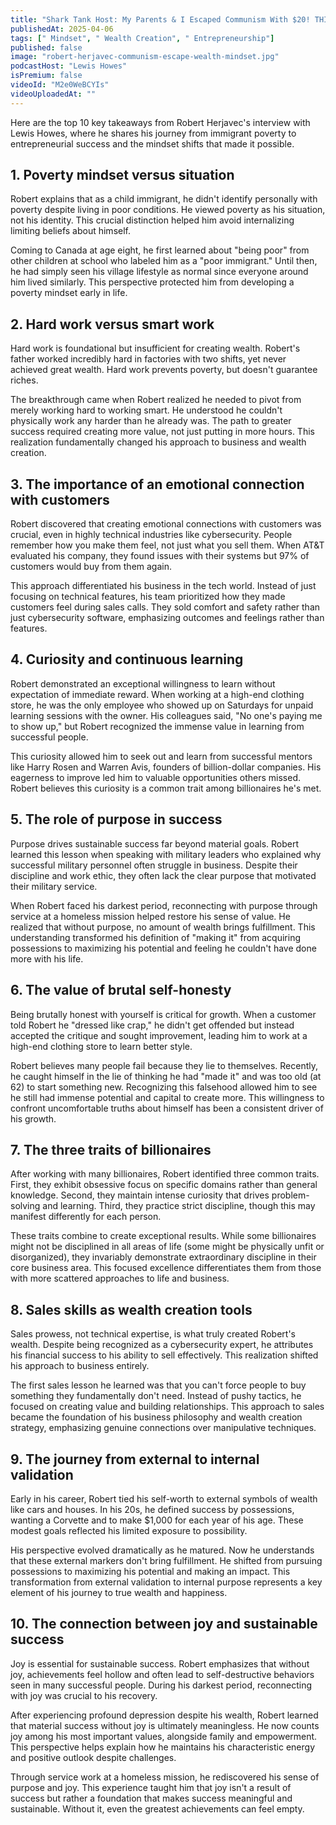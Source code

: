 ```yaml
---
title: "Shark Tank Host: My Parents & I Escaped Communism With $20! THIS Unlocked Wealth for Me!"
publishedAt: 2025-04-06
tags: [" Mindset", " Wealth Creation", " Entrepreneurship"]
published: false
image: "robert-herjavec-communism-escape-wealth-mindset.jpg"
podcastHost: "Lewis Howes"
isPremium: false
videoId: "M2e0WeBCYIs"
videoUploadedAt: ""
---
```



<PodcastSummaryPageLayout frontmatter={frontmatter}>

Here are the top 10 key takeaways from Robert Herjavec's interview with Lewis Howes, where he shares his journey from immigrant poverty to entrepreneurial success and the mindset shifts that made it possible.

## 1. Poverty mindset versus situation

Robert explains that as a child immigrant, he didn't identify personally with poverty despite living in poor conditions. He viewed poverty as his situation, not his identity. This crucial distinction helped him avoid internalizing limiting beliefs about himself.

Coming to Canada at age eight, he first learned about "being poor" from other children at school who labeled him as a "poor immigrant." Until then, he had simply seen his village lifestyle as normal since everyone around him lived similarly. This perspective protected him from developing a poverty mindset early in life.

## 2. Hard work versus smart work

Hard work is foundational but insufficient for creating wealth. Robert's father worked incredibly hard in factories with two shifts, yet never achieved great wealth. Hard work prevents poverty, but doesn't guarantee riches.

The breakthrough came when Robert realized he needed to pivot from merely working hard to working smart. He understood he couldn't physically work any harder than he already was. The path to greater success required creating more value, not just putting in more hours. This realization fundamentally changed his approach to business and wealth creation.

## 3. The importance of an emotional connection with customers

Robert discovered that creating emotional connections with customers was crucial, even in highly technical industries like cybersecurity. People remember how you make them feel, not just what you sell them. When AT&T evaluated his company, they found issues with their systems but 97% of customers would buy from them again.

This approach differentiated his business in the tech world. Instead of just focusing on technical features, his team prioritized how they made customers feel during sales calls. They sold comfort and safety rather than just cybersecurity software, emphasizing outcomes and feelings rather than features.

## 4. Curiosity and continuous learning

Robert demonstrated an exceptional willingness to learn without expectation of immediate reward. When working at a high-end clothing store, he was the only employee who showed up on Saturdays for unpaid learning sessions with the owner. His colleagues said, "No one's paying me to show up," but Robert recognized the immense value in learning from successful people.

This curiosity allowed him to seek out and learn from successful mentors like Harry Rosen and Warren Avis, founders of billion-dollar companies. His eagerness to improve led him to valuable opportunities others missed. Robert believes this curiosity is a common trait among billionaires he's met.

## 5. The role of purpose in success

Purpose drives sustainable success far beyond material goals. Robert learned this lesson when speaking with military leaders who explained why successful military personnel often struggle in business. Despite their discipline and work ethic, they often lack the clear purpose that motivated their military service.

When Robert faced his darkest period, reconnecting with purpose through service at a homeless mission helped restore his sense of value. He realized that without purpose, no amount of wealth brings fulfillment. This understanding transformed his definition of "making it" from acquiring possessions to maximizing his potential and feeling he couldn't have done more with his life.

## 6. The value of brutal self-honesty

Being brutally honest with yourself is critical for growth. When a customer told Robert he "dressed like crap," he didn't get offended but instead accepted the critique and sought improvement, leading him to work at a high-end clothing store to learn better style.

Robert believes many people fail because they lie to themselves. Recently, he caught himself in the lie of thinking he had "made it" and was too old (at 62) to start something new. Recognizing this falsehood allowed him to see he still had immense potential and capital to create more. This willingness to confront uncomfortable truths about himself has been a consistent driver of his growth.

## 7. The three traits of billionaires

After working with many billionaires, Robert identified three common traits. First, they exhibit obsessive focus on specific domains rather than general knowledge. Second, they maintain intense curiosity that drives problem-solving and learning. Third, they practice strict discipline, though this may manifest differently for each person.

These traits combine to create exceptional results. While some billionaires might not be disciplined in all areas of life (some might be physically unfit or disorganized), they invariably demonstrate extraordinary discipline in their core business area. This focused excellence differentiates them from those with more scattered approaches to life and business.

## 8. Sales skills as wealth creation tools

Sales prowess, not technical expertise, is what truly created Robert's wealth. Despite being recognized as a cybersecurity expert, he attributes his financial success to his ability to sell effectively. This realization shifted his approach to business entirely.

The first sales lesson he learned was that you can't force people to buy something they fundamentally don't need. Instead of pushy tactics, he focused on creating value and building relationships. This approach to sales became the foundation of his business philosophy and wealth creation strategy, emphasizing genuine connections over manipulative techniques.

## 9. The journey from external to internal validation

Early in his career, Robert tied his self-worth to external symbols of wealth like cars and houses. In his 20s, he defined success by possessions, wanting a Corvette and to make $1,000 for each year of his age. These modest goals reflected his limited exposure to possibility.

His perspective evolved dramatically as he matured. Now he understands that these external markers don't bring fulfillment. He shifted from pursuing possessions to maximizing his potential and making an impact. This transformation from external validation to internal purpose represents a key element of his journey to true wealth and happiness.

## 10. The connection between joy and sustainable success

Joy is essential for sustainable success. Robert emphasizes that without joy, achievements feel hollow and often lead to self-destructive behaviors seen in many successful people. During his darkest period, reconnecting with joy was crucial to his recovery.

After experiencing profound depression despite his wealth, Robert learned that material success without joy is ultimately meaningless. He now counts joy among his most important values, alongside family and empowerment. This perspective helps explain how he maintains his characteristic energy and positive outlook despite challenges.

Through service work at a homeless mission, he rediscovered his sense of purpose and joy. This experience taught him that joy isn't a result of success but rather a foundation that makes success meaningful and sustainable. Without it, even the greatest achievements can feel empty.

</PodcastSummaryPageLayout>
